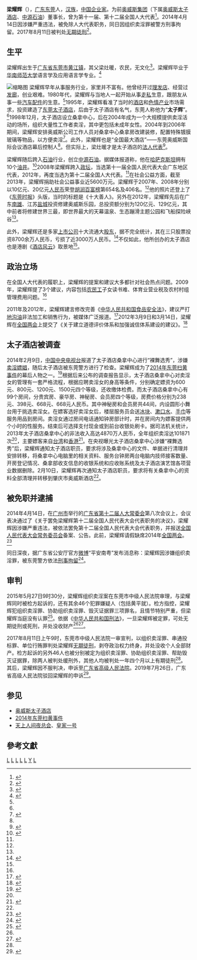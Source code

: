 {{Infobox person
| 姓名       = 梁耀辉   
| 出生日期   = {{Birth year and age|1967|6}}
| 出生地     = {{CHN}}[[广东省|广东省]][[东莞市|东莞市]][[黄江镇|黄江镇]]
| 居住地     = {{CHN}}[[广东省|广东省]][[东莞市|东莞市]]
| 国籍       = {{PRC}}
| 籍贯       = 广东省东莞市
| 别名       = 太子辉
| 种族       = [[汉族|汉族]]
| 教育程度   = [[大学|大学]]
| 母校       = [[华南师范大学|华南师范大学]]
| 职业       = [[企业家|企业家]]、[[政治人物|政治人物]]
| 父母 = 梁灶暖（父）
| 活跃时期   = 1980年代至今
| 知名原因   = 前奥威斯集团（下属[[东莞太子酒店|东莞太子酒店]]、[[中源石油|中源石油]]）董事长<br>全国人大代表
| 净资产     = 20亿元[[人民币|人民币]]（2008年[[胡润百富榜|胡润百富榜]]）<ref>[http://www.qh.xinhuanet.com/2014-02/11/c_119275563.htm 涉黄酒店老总是人大代表 曾提议建道德评价体系] {{webarchive|url=https://web.archive.org/web/20140221211038/http://www.qh.xinhuanet.com/2014-02/11/c_119275563.htm |date=2014-02-21 }}</ref>
| 刑事起诉    = 组织卖淫罪、串通投标罪、单位行贿罪
| 刑事处罚    =无期徒刑
}}
{{external media
| align  = right
| width  = 300px
| image1 = [http://roll.sohu.com/20140211/n394745529.shtml 梁耀辉资料图片]
}}

'''梁耀辉'''（{{bd|1967年|6月}}），[[广东|广东]][[东莞|东莞]]人，[[汉族|汉族]]，[[中国|中国]][[企业家|企业家]]。为前[[奥威斯集团|奥威斯集团]]（下属[[奥威斯太子酒店|奥威斯太子酒店]]、[[中源石油|中源石油]]）董事长，曾为第十一届、第十二届全国人大代表<ref name="人大">{{cite news|title=全国人大代表信息-梁耀辉|url= http://210.82.31.1:8084/delegate/viewDelegate.action?dbid=121906|accessdate=2013-04-05|newspaper=全国人大网|deadurl=yes|archiveurl=https://web.archive.org/web/20140222015928/http://www.npc.gov.cn/delegate/viewDelegate.action?dbid=121906|archivedate=2014-02-22}}</ref>。2014年4月14日因涉嫌严重违法，被免除人大代表职务，同日因组织卖淫罪被警方刑事拘留。2017年8月11日被判处[[无期徒刑|无期徒刑]]<ref name="判决">{{cite news|title=东莞五星酒店卖淫案一审宣判：老板被判无期徒刑|url=http://news.qq.com/a/20170815/023468.htm|accessdate=2017-08-15|newspaper=澎湃新闻|archive-date=2017-08-16|archive-url=https://web.archive.org/web/20170816061338/http://news.qq.com/a/20170815/023468.htm|dead-url=no}}</ref>。

==生平==
梁耀辉出生于[[广东省|广东省]][[东莞市|东莞市]][[黄江镇|黄江镇]]，其父梁灶暖，农民，无文化<ref name="受审">{{cite news|title=东莞酒店大亨“太子辉”组织卖淫案27日将开庭|url=http://news.china.com/domestic/945/20150526/19748330.html|date=2015-05-26|accessdate=2015年5月26日|newspaper=南方都市报|deadurl=yes|archiveurl=https://web.archive.org/web/20150527070616/http://news.china.com/domestic/945/20150526/19748330.html|archivedate=2015年5月27日}}</ref>。梁耀辉毕业于[[华南师范大学|华南师范大学]]语言学及应用语言学专业。<ref name="和讯">{{Cite web |url=http://news.hexun.com/2014-02-12/162076706.html |title=“太子辉”与东莞星级酒店 |access-date=2014-02-15 |archive-url=https://web.archive.org/web/20140222211541/http://news.hexun.com/2014-02-12/162076706.html |archive-date=2014-02-22 |dead-url=yes }}</ref>

[[File:SZ_Dongguan_東莞太子酒店_Crown_Prince_Hotel_room_window_remote_control_panel_Aug-2010.jpg|缩略图]]
梁耀辉早年从事服务行业，家里并不富有。他曾经开过[[理发店|理发店]]、经营过[[发廊|发廊]]，创业艰难。1980年代，梁耀辉与当地人一起开始从事[[走私|走私]]生意，跟朋友从事一些[[汽车配件|汽车配件]]的生意。<ref name="和讯"/>1995年，梁耀辉看准了当时的[[酒店|酒店]]和[[色情产业|色情产业]]市场需求，投资建造了[[奥威斯太子酒店|东莞太子酒店]]，后由于太子酒店有名气，东莞人称他为“'''太子辉'''”。<ref name="和讯"/>1998年12月，太子酒店设立桑拿中心，后在2004年成为一个大规模提供卖淫活动的场所，组织大量性工作者卖淫，其中更包括未成年女性。2004年到2006年期间，梁耀辉安排奥威斯公司工作人员对桑拿中心桑拿房改建装修，配置特殊镀膜玻璃等物品，以方便卖淫<ref name="pp">{{cite news |title=东莞五星级酒店卖淫产业链大起底，“太子辉”5月27日受审 |url=http://www.thepaper.cn/newsDetail_forward_1335042 |publisher=澎湃新闻 |date=2015-05-26 |accessdate=2015年5月26日 |archive-date=2015-05-26 |archive-url=https://web.archive.org/web/20150526153456/http://www.thepaper.cn/newsDetail_forward_1335042 |dead-url=no }}</ref>。此外，梁耀辉也是“全国最大酒店”——东莞奥威斯国际会议酒店幕后控制人<ref name="受审"/>。但实际上，梁灶暖才是太子酒店的[[法人代表|法人代表]]<ref>{{cite news|title=东莞“太子辉”受审，拒不认罪|url=http://news.sina.com.cn/c/2015-05-28/045931884512.shtml|date=2015年5月28日|accessdate=2015年5月28日|newspaper=钱江晚报|archive-date=2015年5月28日|archive-url=https://web.archive.org/web/20150528070027/http://news.sina.com.cn/c/2015-05-28/045931884512.shtml|dead-url=no}}</ref>。

梁耀辉随后跨入[[石油|石油]]行业，创立[[中源石油|中源石油]]。据媒体报道称，他在[[哈萨克斯坦|哈萨克斯坦]]拥有10个[[油井|油井]]。<ref name="网易">{{Cite web |url=http://money.163.com/14/0210/11/9KNGM5PC00253G87.html |title=东莞涉黄五星级酒店老总系人大代表 涉足石油业 |access-date=2014-02-15 |archive-url=https://web.archive.org/web/20140222042234/http://money.163.com/14/0210/11/9KNGM5PC00253G87.html |archive-date=2014-02-22 |dead-url=yes }}</ref>2008年梁耀辉跨入[[政坛|政坛]]，当选第十一届全国人民代表大会广东地区代表，2012年，再度当选为第十二届全国人大代表。<ref name="人大"/>在社会公益方面，截至2013年，梁耀辉捐助社会公益事业近5600万元。梁耀辉于2007年、2008年分别以10亿元、20亿元[[人民币|人民币]]荣登[[胡润百富榜|胡润百富榜]]第654名及406名。<ref name="网易"/>他的照片还登上了《[[东莞时报|东莞时报]]》头版，当时的标题是《十大善人》。另外在2012年，梁耀辉先后在广东[[南雄|南雄]]、江苏[[盐城|盐城]]投资修建奥威斯乐园，总投资额分别为120亿元、129亿元，其中前者将修建世界三最，即世界最大的天幕温泉、生态蹦滑主题公园和飞船探险峡谷<ref name="受审"/>。

此外，梁耀辉还是多家[[上市公司|上市公司]]十大流通大[[股东|股东]]，据不完全统计，其在三只股票投资8700余万人民币，亏损了近3000万人民币。<ref>{{Cite web |url=http://stock.hexun.com/2014-02-14/162132500.html |title=东莞梁耀辉炒股巨亏 |access-date=2014-02-16 |archive-url=https://web.archive.org/web/20140222213550/http://stock.hexun.com/2014-02-14/162132500.html |archive-date=2014-02-22 |dead-url=yes }}</ref>不仅如此，他所创办的太子酒店也是港剧《[[酒店风云|酒店风云]]》取景地<ref name="ct"/>。

==政治立场==
在全国人大代表的履职上，梁耀辉的提案和建议大多都针对社会热点问题。2009年，梁耀辉提了3个建议，内容包括[[农民工|农民工]]子女读书难、体育业营业税及农村村组管理费用问题。<ref name="和讯"/>

2011年及2012年，梁耀辉建言修改完善《[[中华人民共和国食品安全法|中华人民共和国食品安全法]]》，建议严打[[地沟油|地沟油]]非法加工和销售行为，被媒体广泛报道。<ref>{{Cite web |url=http://finance.ifeng.com/a/20140211/11623790_0.shtml |title=东莞“太子辉”起底：胡润百富榜常客 曾提案反地沟油 |accessdate=2014-02-15 |archive-date=2014-03-07 |archive-url=https://web.archive.org/web/20140307112433/http://finance.ifeng.com/a/20140211/11623790_0.shtml |dead-url=no }}</ref>2012年3月9日和3月14日，梁耀辉在[[全国两会|全国两会]]上提交了《关于建立道德评价体系和加强诚信体系建设的建议》。<ref>{{Cite web |url=http://news.ifeng.com/society/special/dongguanseqing/content-5/detail_2014_02/11/33675401_0.shtml |title=东莞涉黄酒店老总系人大代表 曾建议建道德评价体系 |accessdate=2014-02-15 |archive-date=2014-02-11 |archive-url=https://web.archive.org/web/20140211110304/http://news.ifeng.com/society/special/dongguanseqing/content-5/detail_2014_02/11/33675401_0.shtml |dead-url=no }}</ref>

==太子酒店被调查==
2014年2月9日，[[中国中央电视台|中国中央电视台]]报道了太子酒店桑拿中心进行“裸舞选秀”，涉嫌[[卖淫嫖娼|卖淫嫖娼]]，随后太子酒店被东莞警方进行了检查。梁耀辉成为了[[2014年东莞扫黄事件|2014年东莞扫黄事件]]的幕后人物之一。<ref>{{Cite web |url=http://legal.people.com.cn/n/2014/0210/c42510-24306849.html |title=东莞6525名警力查涉黄场所 涉事派出所长全停职 |accessdate=2014-02-15 |archive-date=2015-04-02 |archive-url=https://web.archive.org/web/20150402133553/http://legal.people.com.cn/n/2014/0210/c42510-24306849.html |dead-url=yes }}</ref>根据后来公布的调查报告显示，太子酒店桑拿中心对卖淫女的管理有一套严格流程，根据应聘卖淫女的身高等条件，分别确定嫖资为600元、800元、1200元、1500元四个等级，还收缴体检费。而太子酒店桑拿中心有99个房间，分贵宾房、豪华房、神秘房、会员房四个等级，房费价格分别为238元、398元、668元、668元人民币。其中神秘房和会员房共44间，内设圆形小舞台用于挑选卖淫女。在嫖客选好卖淫女后，楼层服务员会送[[冰块|冰块]]、[[漱口水|漱口水]]、[[手巾|手巾]]等服务用品到房间。卖淫女通过房间电话通知钟房部计时，并在房间内为嫖客提供两个小时的性服务。结束后可选择支付现金或到前台收银处刷卡。据司法机关统计，2013年太子酒店桑拿中心的非法收入高达4870万人民币，全年组织卖淫达101871次<ref name="pp"/>，主要嫖客来自[[台湾|台湾]]和[[香港|香港]]<ref>{{cite news |title=東莞淫業大亨今受審 半億黑金鏈曝光 |url=http://china.hket.com/article/607509/%E6%9D%B1%E8%8E%9E%E6%B7%AB%E6%A5%AD%E5%A4%A7%E4%BA%A8%E4%BB%8A%E5%8F%97%E5%AF%A9%20%E5%8D%8A%E5%84%84%E9%BB%91%E9%87%91%E9%8F%88%E6%9B%9D%E5%85%89 |publisher=香港经济日报 |date=2015年5月27日 |accessdate=2015年5月27日 |archive-date=2015年5月27日 |archive-url=https://web.archive.org/web/20150527112529/http://china.hket.com/article/607509/%E6%9D%B1%E8%8E%9E%E6%B7%AB%E6%A5%AD%E5%A4%A7%E4%BA%A8%E4%BB%8A%E5%8F%97%E5%AF%A9%20%E5%8D%8A%E5%84%84%E9%BB%91%E9%87%91%E9%8F%88%E6%9B%9D%E5%85%89 |dead-url=no }}</ref>。在央视曝光太子酒店桑拿中心涉嫌“裸舞选秀”后，梁耀辉通知太子酒店职员，要求将涉及桑拿中心的文件、单据进行清理并安排转移，将桑拿中心电脑里的相关资料、服务台钟房两台电脑内技师接客数量、开房登记情况、桑拿部收支信息的收银系统和应收账系统及太子酒店演艺馆各项营业数据删除。2月10日，梁耀辉再次通知太子酒店职员，要求将有关桑拿中心的资料全部清理并转移到肇庆市奥威斯酒店<ref name="pp"/>。

==被免职并逮捕==
2014年4月14日，在[[广州市|广州市]]举行的[[广东省第十二届人大常委会|广东省第十二届人大常委会]]第八次会议上，会议表决通过了《关于罢免梁耀辉第十二届全国人民代表大会代表职务的决议》，梁耀辉因涉嫌严重违法，被依法罢免第十二届全国人民代表大会代表职务，并报送[[全国人民代表大会常务委员会|全国人民代表大会常务委员会]]备案、公告。此前，梁耀辉请假缺席2014年[[全国两会|全国两会]]。<ref>{{Cite web |url=http://news.sohu.com/20140414/n398209966.shtml |title=东莞涉黄老板梁耀辉被罢免全国人大代表职务 |accessdate=2014-04-15 |archive-date=2014-04-16 |archive-url=https://web.archive.org/web/20140416181514/http://news.sohu.com/20140414/n398209966.shtml |dead-url=no }}</ref>

同日深夜，据广东省公安厅官方[[微博|微博]]“平安南粤”发布消息称：梁耀辉因涉嫌组织卖淫罪，被东莞警方依法[[刑事拘留|刑事拘留]]<ref>{{Cite web |url=http://www.chinadaily.com.cn/dfpd/shehui/2014-04/15/content_17434246.htm |title=东莞涉黄酒店老板“太子辉”被东莞警方刑拘 |accessdate=2014-04-15 |archive-date=2014-04-16 |archive-url=https://web.archive.org/web/20140416192123/http://www.chinadaily.com.cn/dfpd/shehui/2014-04/15/content_17434246.htm |dead-url=no }}</ref>。

==审判==
2015年5月27日9时30分，梁耀辉组织卖淫案在东莞市中级人民法院审理，与梁耀辉同时被检方起诉的，还有其余46个犯罪嫌疑人（包括黄平就）。检方指控，梁耀辉犯组织卖淫罪、协助组织卖淫罪、毁灭证据罪三项罪名，且情节特别严重，但梁耀辉当庭没有认罪<ref name="sina">{{cite news|title=东莞太子辉被指组织卖淫超10万人次 庭审未认罪|url=http://news.sina.com.cn/c/2015-05-28/011931884000.shtml|date=2015年5月28日|accessdate=2015年5月28日|newspaper=京华时报|archive-date=2015年5月28日|archive-url=https://web.archive.org/web/20150528063126/http://news.sina.com.cn/c/2015-05-28/011931884000.shtml|dead-url=no}}</ref>。依据《[[中华人民共和国刑法|中华人民共和国刑法]]》，一旦梁耀辉被定罪，可处无期徒刑或死刑，并处没收财产<ref name="pp"/><ref name="ct">{{cite news|title=东莞“太子辉”受审 其酒店招百余名女子卖淫|url=http://www.chinacourt.org/article/detail/2015/05/id/1636595.shtml|date=2015-05-27|accessdate=2015年5月27日|newspaper=北京晨报|archive-date=2015-05-27|archive-url=https://web.archive.org/web/20150527062457/http://www.chinacourt.org/article/detail/2015/05/id/1636595.shtml|dead-url=no}}</ref>。

2017年8月11日上午9时，东莞市中级人民法院一审宣判，以组织卖淫罪、串通投标罪、单位行贿罪判处梁耀辉[[无期徒刑|无期徒刑]]，剥夺政治权力终身，并处没收个人全部财产。检方起诉的另外46人也被分别被定为组织卖淫罪、协助组织卖淫罪、帮助毁灭证据罪，除两人被判处缓刑外，其他人均被判处一年四个月以上有期徒刑<ref name="判决"/>。其后，梁耀辉因不服判决，申诉至[[广东省高级人民法院|广东省高级人民法院]]。2019年7月26日，广东省高级人民法院驳回梁耀辉的申诉<ref>{{cite news|title=酒店卖淫案主犯“太子辉”　申诉遭省高院驳回|url=https://hk.on.cc/hk/bkn/cnt/cnnews/20191015/bkn-20191015100431399-1015_00952_001_cn.html|date=2019-10-15|accessdate=2019-10-15|newspaper=东网|archive-date=2019-10-15|archive-url=https://web.archive.org/web/20191015130212/https://hk.on.cc/hk/bkn/cnt/cnnews/20191015/bkn-20191015100431399-1015_00952_001_cn.html|dead-url=no}}</ref>。

==参见==
*[[奥威斯太子酒店|奥威斯太子酒店]]
*[[2014年东莞扫黄事件|2014年东莞扫黄事件]]
*[[天上人间夜总会|天上人间夜总会]]、[[皇家一号|皇家一号]]

==參考文獻==
{{reflist|2}}

[[Category:东莞人|L]]
[[Category:中国企业家|L]]
[[Category:第十一届全国人大代表|L]]
[[Category:第十二届全国人大代表|L]]
[[Category:广东省全国人民代表大会代表|L]]
[[Category:梁姓|Y]]
[[Category:华南师范大学校友|L]]